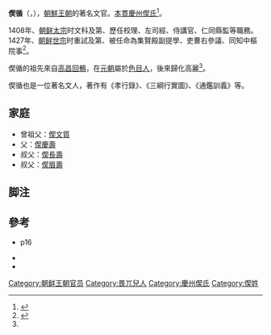 {{Infobox Korean name
|img=
|caption=
|hangul=설순
|hanja=偰循
|rr=
|mr=
|}}

'''偰循'''（{{lang-ko|설순}}，{{bd|？||1435年||}}），[[朝鮮王朝|朝鮮王朝]]的著名文官。[[本貫|本貫]][[慶州偰氏|慶州偰氏]]<ref name="#1">{{Harvnb|경주설씨 慶州偰氏|p=}}</ref>。

1408年、[[朝鲜太宗|朝鲜太宗]]时文科及第、歷任校理、左司經、侍講官、仁同縣監等職務。1427年、[[朝鲜世宗|朝鲜世宗]]时重試及第、被任命為集賢殿副提學、吏曹右參議、同知中樞院事<ref>{{Harvnb|설순 偰循|p=}}</ref>。

偰循的祖先來自[[高昌回鶻|高昌回鶻]]，在[[元朝|元朝]]屬於[[色目人|色目人]]，後來歸化高麗<ref name="#1"/>。

偰循也是一位著名文人，著作有《孝行錄》、《三綱行實圖》、《通鑑訓義》等。

== 家庭 ==
*曾祖父：[[偰文質|偰文質]]
*父：[[偰慶壽|偰慶壽]]
*叔父：[[偰長壽|偰長壽]]
*叔父：[[偰眉壽|偰眉壽]]

== 脚注 ==
<references/>

== 參考 ==
*{{Cite book|author=[[岸本美緒|岸本美緒]]・{{tsl|ja|宮嶋博史|}}|date=1998年|title=明清と李朝の時代　世界の歴史12|publisher=[[中央公論社|中央公論社]]|ISBN=978-4124034127|ref={{Harvid|岸本美緒・宮嶋博史|1998}}}}p16
*{{Cite book|1=|author=|date=|title=NAVER知識検索 설순 偰循|publisher=[[韓國學中央硏究院|韓國學中央硏究院]]|url=http://terms.naver.com/entry.nhn?docId=575299&cid=46649&categoryId=46649&mobile|ref={{Harvid|설순 偰循|}}|access-date=2016-12-08|archive-date=2018-12-11|archive-url=https://web.archive.org/web/20181211152256/https://terms.naver.com/entry.nhn?docId=575299&cid=46649&categoryId=46649&mobile|dead-url=no}}
*{{Cite book|1=|author=|date=|title=NAVER知識検索 경주설씨 慶州偰氏|publisher=[[韓國學中央硏究院|韓國學中央硏究院]]|url=http://terms.naver.com/entry.nhn?docId=2828107&cid=55683&categoryId=55706&mobile|ref={{Harvid|경주설씨 慶州偰氏|}}|access-date=2016-12-08|archive-date=2018-12-11|archive-url=https://web.archive.org/web/20181211171616/https://terms.naver.com/entry.nhn?docId=2828107&cid=55683&categoryId=55706&mobile}}

[[Category:朝鲜王朝官员|Category:朝鲜王朝官员]]
[[Category:畏兀兒人|Category:畏兀兒人]]
[[Category:慶州偰氏|Category:慶州偰氏]]
[[Category:偰姓|Category:偰姓]]